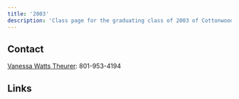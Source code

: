 ```yaml
---
title: '2003'
description: 'Class page for the graduating class of 2003 of Cottonwood High School.'
---
```


## Contact

[Vanessa Watts Theurer](mailto:mrstire@gmail.com): 801-953-4194

## Links


<CardGrid>
  <LinkCard
    title="Class of 2003 Facebook"
    href="https://www.facebook.com/groups/23369094464/"
    description="Official Facebook group for the class of '03."
  />
</CardGrid>
